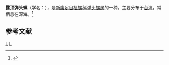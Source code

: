 {{Speciesbox
| taxon = Ancilla apicalis
| binomial_authority = Kira, 1959
}}
'''露顶弹头螺'''（学名：''{{lang|la|Ancilla apicalis}}''），是[[新腹足目|新腹足目]][[榧螺科|榧螺科]][[弹头螺属|弹头螺属]]的一种。主要分布于[[台湾|台湾]]，常栖息在深海。<ref>{{cite web|url=http://shell.sinica.edu.tw/chinese/shellbase_detail.php?science_no=3469|title=国际贝库：露顶弹头螺|publisher=台湾贝类资料库|accessdate=2009-08-11|archive-date=2016-03-04|archive-url=https://web.archive.org/web/20160304105338/http://shell.sinica.edu.tw/chinese/shellbase_detail.php?science_no=3469|dead-url=no}}</ref>

== 参考文献 ==
{{reflist}}

{{taxonbar}}
[[Category:_1859年描述的动物|L]]
[[Category:弹头螺属|L]]